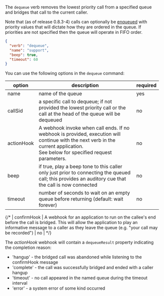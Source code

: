 The `dequeue` verb removes the lowest priority call from a specified queue and bridges that call to the current caller.  

Note that (as of release 0.8.3-4) calls can optionally be [enqueued](/verbs/verbs/enqueue) with priority values that will dictate how they are ordered in the queue.  If priorities are not specified then the queue will operate in FIFO order.

```json
{
  "verb": "dequeue",
  "name": "support",
  "beep": true,
  "timeout": 60
}
```

You can use the following options in the `dequeue` command:

| option        | description | required  |
| ------------- |-------------| -----|
| name | name of the queue | yes |
| callSid | a specific call to dequeue; if not provided the lowest priority call or the call at the head of the queue will be dequeued | no|
| actionHook | A webhook invoke when call ends. If no webhook is provided, execution will continue with the next verb in the current application. <br/>See below for specified request parameters.| no |
| beep | if true, play a beep tone to this caller only just prior to connecting the queued call; this provides an auditory cue that the call is now connected | no |
| timeout | number of seconds to wait on an empty queue before returning (default: wait forever) | no |

{/*
| confirmHook | A webhook for an application to run on the callee's end before the call is bridged.  This will allow the application to play an informative message to a caller as they leave the queue (e.g. "your call may be recorded") | no |
*/}

The *actionHook* webhook will contain a `dequeueResult` property indicating the completion reason:

- 'hangup' - the bridged call was abandoned while listening to the confirmHook message
- 'complete' - the call was successfully bridged and ended with a caller hangup
- 'timeout' - no call appeared in the named queue during the timeout interval
- 'error' - a system error of some kind occurred

